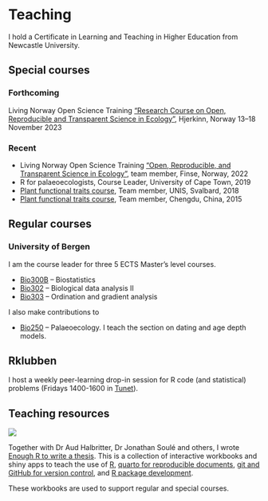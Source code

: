 # Teaching

I hold a Certificate in Learning and Teaching in Higher Education from Newcastle University.

## Special courses

### Forthcoming

Living Norway Open Science Training ["Research Course on Open, Reproducible and Transparent Science in Ecology"](https://livingnorway.no/2023/06/13/research-course-on-open-reproducible-and-transparent-science-in-ecology/), Hjerkinn, Norway 13--18 November 2023

### Recent

- Living Norway Open Science Training ["Open, Reproducible, and Transparent Science in Ecology"](https://open-science-course.github.io/course_website/courses), team member, Finse, Norway, 2022
- R for palaeoecologists, Course Leader, University of Cape Town, 2019
- [Plant functional traits course](https://plantfunctionaltraitscourses.w.uib.no/), Team member, UNIS, Svalbard, 2018
- [Plant functional traits course](https://plantfunctionaltraitscourses.w.uib.no/), Team member, Chengdu, China, 2015

## Regular courses

### University of Bergen

I am the course leader for three 5 ECTS Master's level courses.

-   [Bio300B](https://www.uib.no/en/course/BIO300B) -- Biostatistics
-   [Bio302](https://www.uib.no/en/course/BIO302) -- Biological data analysis II\
-   [Bio303](https://www.uib.no/en/course/BIO303) -- Ordination and gradient analysis

I also make contributions to

-   [Bio250](https://www.uib.no/en/course/BIO250) -- Palaeoecology. I teach the section on dating and age depth models.

## Rklubben

I host a weekly peer-learning drop-in session for R code (and statistical) problems (Fridays 1400-1600 in [Tunet](https://link.mazemap.com/8DAdjHvl)).

## Teaching resources

![](https://biostats-r.github.io/biostats/figures/icons_all.png)

Together with Dr Aud Halbritter, Dr Jonathan Soulé and others, I wrote [Enough R to write a thesis](https://biostats-r.github.io/).
This is a collection of interactive workbooks and shiny apps to teach the use of [R](https://biostats-r.github.io/biostats/workingInR/), [quarto for reproducible documents](https://biostats-r.github.io/biostats/quarto/), [git and GitHub for version control](https://biostats-r.github.io/biostats/github/), and [R package development](https://biostats-r.github.io/biostats/package/).

These workbooks are used to support regular and special courses.
